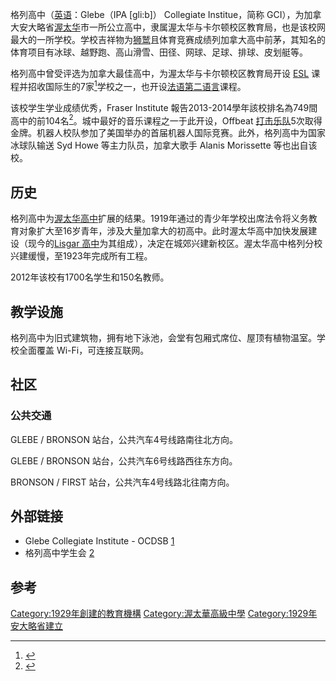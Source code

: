 {{expand|time=2015-08-05T21:12:02+00:00}}
{{Infobox School
| name = 渥太华格列高中
| other_name = Glebe Collegiate Institue
| image               = Glebe Official.gif
| image_size          = 100px
| motto               = In Alta Tende（为巅峰奋斗）
| motto_translation   = 为巅峰奋斗
| established = 1929
| type = 
| free_label = 主管单位 
| free_text = 渥太华-卡尔顿校区
| district = {{加拿大}}
| grades = 高中4年
| president = 
| principal = 
| postcode = [[Postal_codes_in_Canada|K1S-2C9]]
| dean = 
| college = 
| house = 
| sc =
| cs =  
| faculty = 
| staff = 
| teachers = 
| students = 
| athletics = 
| conference = 
| colors = 
| mascot = 
| magazine = 
| address = 安大略省渥太华格列大道212号
| tel = 613-239-2424
| fax = 
| mail = 
| website = http://www.glebe.ocdsb.ca/
}}格列高中（[[英语|英语]]：Glebe（IPA [gli:b]） Collegiate Institue，简称 GCI），为加拿大安大略省[[渥太华|渥太华]]市一所公立高中，隶属渥太华与卡尔顿校区教育局，也是该校网最大的一所学校。学校吉祥物为[[狮鹫|狮鹫]]且体育竞赛成绩列加拿大高中前茅，其知名的体育项目有冰球、越野跑、高山滑雪、田径、网球、足球、排球、皮划艇等。

格列高中曾受评选为加拿大最佳高中，为渥太华与卡尔顿校区教育局开设 [[ESL|ESL]] 课程并招收国际生的7家<ref>{{cite web |url=http://www.studyottawa.ca/en/page/show/academic-secondary-program |title=School Assignment |publisher=Ottawa - Carleton District School Board |access-date=2015-08-05 |archive-date=2017-09-09 |archive-url=https://web.archive.org/web/20170909135636/http://www.studyottawa.ca/en/page/show/academic-secondary-program |dead-url=no }}</ref>学校之一，也开设[[法语第二语言|法语第二语言]]课程。

该校学生学业成绩优秀，Fraser Institute 報告2013-2014學年該校排名為749間高中的前104名<ref>{{cite web |url=http://ontario.compareschoolrankings.org/secondary/SchoolsByRankLocationName.aspx?schooltype=secondary |title=Compare academic rankings and ratings of  Ontario schools |publisher=Frasher |accessdate=2015-08-10 |archive-url=https://web.archive.org/web/20191018210027/http://ontario.compareschoolrankings.org/secondary/SchoolsByRankLocationName.aspx%3Fschooltype%3Dsecondary |archive-date=2019-10-18 |dead-url=yes }}</ref>。城中最好的音乐课程之一于此开设，Offbeat [[打击乐队|打击乐队]]5次取得金牌。机器人校队参加了美国举办的首届机器人国际竞赛。此外，格列高中为国家冰球队输送 Syd Howe 等主力队员，加拿大歌手 Alanis Morissette 等也出自该校。

<!-- 文章的这一部分需要扩充 -->

==历史==
格列高中为[[渥太华高中|渥太华高中]]扩展的结果。1919年通过的青少年学校出席法令将义务教育对象扩大至16岁青年，涉及大量加拿大的初高中。此时渥太华高中加快发展建设（现今的[[Lisgar_高中|Lisgar 高中]]为其组成），决定在城郊兴建新校区。渥太华高中格列分校兴建缓慢，至1923年完成所有工程。

2012年该校有1700名学生和150名教师。

==教学设施==
格列高中为旧式建筑物，拥有地下泳池，会堂有包厢式席位、屋顶有植物温室。学校全面覆盖 Wi-Fi，可连接互联网。

==社区==
===公共交通===

GLEBE / BRONSON 站台，公共汽车4号线路南往北方向。

GLEBE / BRONSON 站台，公共汽车6号线路西往东方向。

BRONSON / FIRST 站台，公共汽车4号线路北往南方向。

==外部链接==
* Glebe Collegiate Institute - OCDSB [http://www.ocdsb.ca/programs/sec/SecondarySchoolCourses/Pages/GlebeCollegiateInstitute.aspx] {{Wayback|url=http://www.ocdsb.ca/programs/sec/SecondarySchoolCourses/Pages/GlebeCollegiateInstitute.aspx |date=20170627121211 }}
* 格列高中学生会 [https://web.archive.org/web/20150801144015/http://glebeschoolcouncil.ca/]

==参考==

[[Category:1929年創建的教育機構|Category:1929年創建的教育機構]]
[[Category:渥太華高級中學|Category:渥太華高級中學]]
[[Category:1929年安大略省建立|Category:1929年安大略省建立]]
